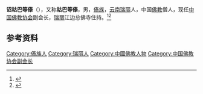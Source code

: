 '''诏祜巴等傣'''（{{bd|1974年|3月|}}），又称'''祜巴等傣'''，男，[[傣族|傣族]]，[[云南|云南]][[瑞丽|瑞丽]]人，中国[[佛教|佛教]]僧人，现任[[中国佛教协会|中国佛教协会]]副会长，[[瑞丽|瑞丽]]江边总佛寺住持。<ref>{{Cite web|title=中国佛教协会副会长诏等傣简历|url=http://fo.ifeng.com/a/20150421/41063190_0.shtml|accessdate=2020-11-11|work=凤凰佛教|archive-date=2020-11-16|archive-url=https://web.archive.org/web/20201116110017/https://fo.ifeng.com/a/20150421/41063190_0.shtml|dead-url=no}}</ref><ref>{{Cite web|title=诏等傣|url=http://www.chinabuddhism.com.cn/djc/jjlsh/2015-04-25/8637.html|accessdate=2020-11-11|work=中国佛教协会|archive-date=2020-11-11|archive-url=https://web.archive.org/web/20201111091947/http://www.chinabuddhism.com.cn/djc/jjlsh/2015-04-25/8637.html|dead-url=no}}</ref>

== 参考资料 ==
{{reflist}}

{{中国人物小作品}}
{{Navboxes 
| title  = 诏祜巴等傣在[[中国佛教协会|中国佛教协会]]的职务
| list1  =
{{中国佛教协会第九届理事会}}
{{中国佛教协会第十届理事会}}
}}

{{Authority control}}
{{DEFAULTSORT:Zhao}}
[[Category:傣族人|Category:傣族人]]
[[Category:瑞丽人|Category:瑞丽人]]
[[Category:中國佛教人物|Category:中國佛教人物]]
[[Category:中国佛教协会副会长|Category:中国佛教协会副会长]]